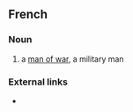 ==French==

===Noun===
{{head|fr|noun|head=[[homme]] de [[guerre]]}}

# a [[man of war]], a military man

===External links===
* {{R:TLFi}}